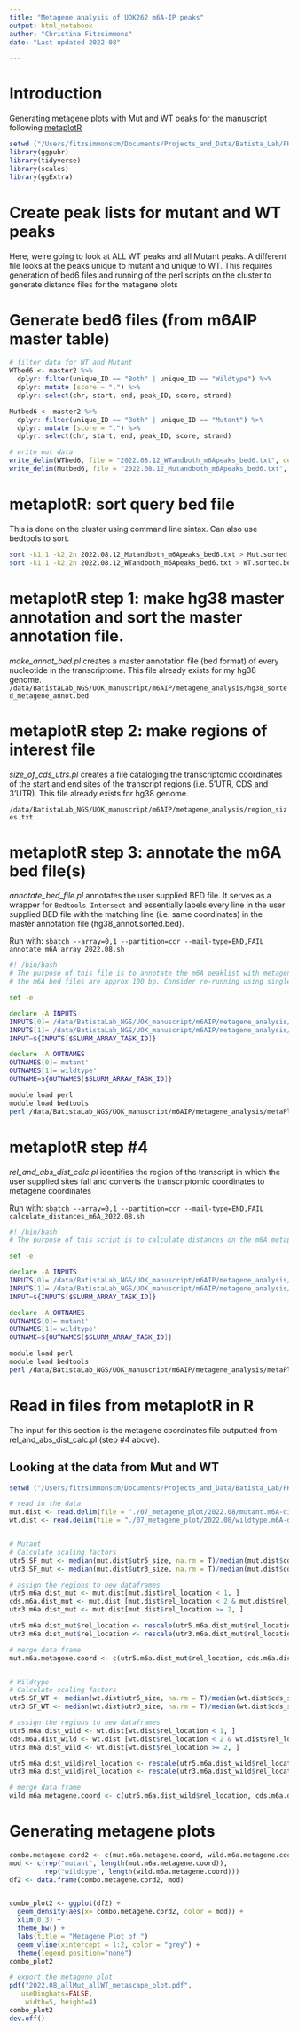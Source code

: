 ```yaml
---
title: "Metagene analysis of UOK262 m6A-IP peaks"
output: html_notebook
author: "Christina Fitzsimmons"
date: "Last updated 2022-08"

---
```

# Introduction
Generating metagene plots with Mut and WT peaks for the manuscript following [metaplotR](https://github.com/olarerin/metaPlotR) 
```r

setwd ("/Users/fitzsimmonscm/Documents/Projects_and_Data/Batista_Lab/FH_SDHB_Project/Rprojects/UOK_manuscript/m6A_IP/")
library(ggpubr)
library(tidyverse)
library(scales)
library(ggExtra)

```
# Create peak lists for mutant and WT peaks
Here, we're going to look at ALL WT peaks and all Mutant peaks. A different file looks at the peaks unique to mutant and unique to WT. This requires generation of bed6 files and running of the perl scripts on the cluster to generate distance files for the metagene plots 

# Generate bed6 files (from m6AIP master table)
```r
# filter data for WT and Mutant
WTbed6 <- master2 %>%
  dplyr::filter(unique_ID == "Both" | unique_ID == "Wildtype") %>%
  dplyr::mutate (score = ".") %>%
  dplyr::select(chr, start, end, peak_ID, score, strand)

Mutbed6 <- master2 %>%
  dplyr::filter(unique_ID == "Both" | unique_ID == "Mutant") %>%
  dplyr::mutate (score = ".") %>%
  dplyr::select(chr, start, end, peak_ID, score, strand)

# write out data
write_delim(WTbed6, file = "2022.08.12_WTandboth_m6Apeaks_bed6.txt", delim = "\t", col_names = FALSE)
write_delim(Mutbed6, file = "2022.08.12_Mutandboth_m6Apeaks_bed6.txt", delim = "\t", col_names = FALSE)
```
# metaplotR: sort query bed file
This is done on the cluster using command line sintax. Can also use bedtools to sort. 
```bash

sort -k1,1 -k2,2n 2022.08.12_Mutandboth_m6Apeaks_bed6.txt > Mut.sorted.bed
sort -k1,1 -k2,2n 2022.08.12_WTandboth_m6Apeaks_bed6.txt > WT.sorted.bed

```
# metaplotR step 1: make hg38 master annotation and sort the master annotation file.  
*make_annot_bed.pl* creates a master annotation file (bed format) of every nucleotide in the transcriptome. This file already exists for my hg38 genome. 
``` /data/BatistaLab_NGS/UOK_manuscript/m6AIP/metagene_analysis/hg38_sorted_metagene_annot.bed```

# metaplotR step 2: make regions of interest file
*size_of_cds_utrs.pl* creates a file cataloging the transcriptomic coordinates of the start and end sites of the transcript regions (i.e. 5’UTR, CDS and 3’UTR). This file already exists for hg38 genome. 

```/data/BatistaLab_NGS/UOK_manuscript/m6AIP/metagene_analysis/region_sizes.txt ```


# metaplotR step 3: annotate the m6A bed file(s)
*annotate_bed_file.pl* annotates the user supplied BED file. It serves as a wrapper for `Bedtools Intersect` and essentially labels every line in the user supplied BED file with the matching line (i.e. same coordinates) in the master annotation file (hg38_annot.sorted.bed).

Run with:
```sbatch --array=0,1 --partition=ccr --mail-type=END,FAIL annotate_m6A_array_2022.08.sh```

```bash

#! /bin/bash
# The purpose of this file is to annotate the m6A peaklist with metagene regions (TSS / 5UTR / Exon / 3UTR)
# the m6A bed files are approx 100 bp. Consider re-running using single nt bed files?

set -e

declare -A INPUTS
INPUTS[0]='/data/BatistaLab_NGS/UOK_manuscript/m6AIP/metagene_analysis/2022.08/Mut.sorted.bed'
INPUTS[1]='/data/BatistaLab_NGS/UOK_manuscript/m6AIP/metagene_analysis/2022.08/WT.sorted.bed'
INPUT=${INPUTS[$SLURM_ARRAY_TASK_ID]}

declare -A OUTNAMES
OUTNAMES[0]='mutant'
OUTNAMES[1]='wildtype'
OUTNAME=${OUTNAMES[$SLURM_ARRAY_TASK_ID]}

module load perl
module load bedtools
perl /data/BatistaLab_NGS/UOK_manuscript/m6AIP/metagene_analysis/metaPlotR/annotate_bed_file.pl --bed $INPUT --bed2 /data/BatistaLab_NGS/UOK_manuscript/m6AIP/metagene_analysis/hg38_sorted_metagene_annot.bed > annot_m6A_sorted_$OUTNAME.bed

```

# metaplotR step #4
*rel_and_abs_dist_calc.pl* identifies the region of the transcript in which the user supplied sites fall and converts the transcriptomic coordinates to metagene coordinates

Run with:
```sbatch --array=0,1 --partition=ccr --mail-type=END,FAIL calculate_distances_m6A_2022.08.sh ```
```bash
#! /bin/bash
# The purpose of this script is to calculate distances on the m6A metaplot

set -e

declare -A INPUTS
INPUTS[0]='/data/BatistaLab_NGS/UOK_manuscript/m6AIP/metagene_analysis/2022.08/annot_m6A_sorted_mutant.bed'
INPUTS[1]='/data/BatistaLab_NGS/UOK_manuscript/m6AIP/metagene_analysis/2022.08/annot_m6A_sorted_wildtype.bed'
INPUT=${INPUTS[$SLURM_ARRAY_TASK_ID]}

declare -A OUTNAMES
OUTNAMES[0]='mutant'
OUTNAMES[1]='wildtype'
OUTNAME=${OUTNAMES[$SLURM_ARRAY_TASK_ID]}

module load perl
module load bedtools
perl /data/BatistaLab_NGS/UOK_manuscript/m6AIP/metagene_analysis/metaPlotR/rel_and_abs_dist_calc.pl --bed $INPUT --regions /data/BatistaLab_NGS/UOK_manuscript/m6AIP/metagene_analysis/region_sizes.txt > $OUTNAME.m6A-distance-measures.txt

```
# Read in files from metaplotR in R
The input for this section is the metagene coordinates file outputted from rel_and_abs_dist_calc.pl (step #4 above). 

## Looking at the data from Mut and WT
```r
setwd ("/Users/fitzsimmonscm/Documents/Projects_and_Data/Batista_Lab/FH_SDHB_Project/Rprojects/UOK_manuscript/m6A_IP/")

# read in the data
mut.dist <- read.delim(file = "./07_metagene_plot/2022.08/mutant.m6A-distance-measures.txt", header = TRUE, sep = "\t")
wt.dist <- read.delim(file = "./07_metagene_plot/2022.08/wildtype.m6A-distance-measures.txt", header = TRUE, sep = "\t")


# Mutant
# Calculate scaling factors
utr5.SF_mut <- median(mut.dist$utr5_size, na.rm = T)/median(mut.dist$cds_size, na.rm = T)
utr3.SF_mut <- median(mut.dist$utr3_size, na.rm = T)/median(mut.dist$cds_size, na.rm = T)

# assign the regions to new dataframes
utr5.m6a.dist_mut <- mut.dist[mut.dist$rel_location < 1, ]
cds.m6a.dist_mut <- mut.dist [mut.dist$rel_location < 2 & mut.dist$rel_location >= 1, ]
utr3.m6a.dist_mut <- mut.dist[mut.dist$rel_location >= 2, ]

utr5.m6a.dist_mut$rel_location <- rescale(utr5.m6a.dist_mut$rel_location, to = c(1-utr5.SF_mut, 1), from = c(0,1))
utr3.m6a.dist_mut$rel_location <- rescale(utr3.m6a.dist_mut$rel_location, to = c(2, 2+utr3.SF_mut), from = c(2,3))

# merge data frame
mut.m6a.metagene.coord <- c(utr5.m6a.dist_mut$rel_location, cds.m6a.dist_mut$rel_location, utr3.m6a.dist_mut$rel_location)


# Wildtype
# Calculate scaling factors
utr5.SF_WT <- median(wt.dist$utr5_size, na.rm = T)/median(wt.dist$cds_size, na.rm = T)
utr3.SF_WT <- median(wt.dist$utr3_size, na.rm = T)/median(wt.dist$cds_size, na.rm = T)

# assign the regions to new dataframes
utr5.m6a.dist_wild <- wt.dist[wt.dist$rel_location < 1, ]
cds.m6a.dist_wild <- wt.dist [wt.dist$rel_location < 2 & wt.dist$rel_location >= 1, ]
utr3.m6a.dist_wild <- wt.dist[wt.dist$rel_location >= 2, ]

utr5.m6a.dist_wild$rel_location <- rescale(utr5.m6a.dist_wild$rel_location, to = c(1-utr5.SF_WT, 1), from = c(0,1))
utr3.m6a.dist_wild$rel_location <- rescale(utr3.m6a.dist_wild$rel_location, to = c(2, 2+utr3.SF_WT), from = c(2,3))

# merge data frame
wild.m6a.metagene.coord <- c(utr5.m6a.dist_wild$rel_location, cds.m6a.dist_wild$rel_location, utr3.m6a.dist_wild$rel_location)

```
# Generating metagene plots
```r
combo.metagene.cord2 <- c(mut.m6a.metagene.coord, wild.m6a.metagene.coord)
mod <- c(rep("mutant", length(mut.m6a.metagene.coord)), 
         rep("wildtype", length(wild.m6a.metagene.coord)))
df2 <- data.frame(combo.metagene.cord2, mod)


combo_plot2 <- ggplot(df2) +
  geom_density(aes(x= combo.metagene.cord2, color = mod)) +
  xlim(0,3) +
  theme_bw() +
  labs(title = "Metagene Plot of ")
  geom_vline(xintercept = 1:2, color = "grey") +
  theme(legend.position="none")
combo_plot2

# export the metagene plot
pdf("2022.08_allMut_allWT_metascape_plot.pdf", 
   useDingbats=FALSE,
    width=5, height=4)
combo_plot2
dev.off()


```
